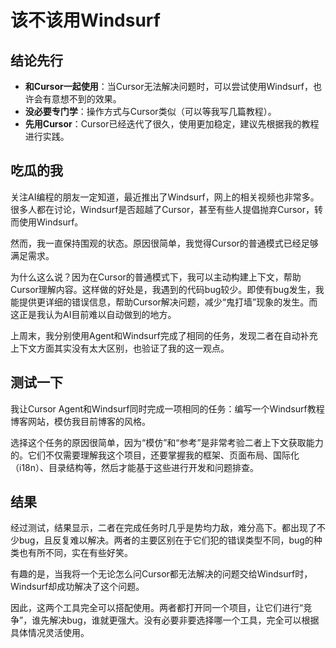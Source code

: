 # 该不该用Windsurf

## 结论先行

- **和Cursor一起使用**：当Cursor无法解决问题时，可以尝试使用Windsurf，也许会有意想不到的效果。
- **没必要专门学**：操作方式与Cursor类似（可以等我写几篇教程）。
- **先用Cursor**：Cursor已经迭代了很久，使用更加稳定，建议先根据我的教程进行实践。

## 吃瓜的我

关注AI编程的朋友一定知道，最近推出了Windsurf，网上的相关视频也非常多。很多人都在讨论，Windsurf是否超越了Cursor，甚至有些人提倡抛弃Cursor，转而使用Windsurf。

然而，我一直保持围观的状态。原因很简单，我觉得Cursor的普通模式已经足够满足需求。

为什么这么说？因为在Cursor的普通模式下，我可以主动构建上下文，帮助Cursor理解内容。这样做的好处是，我遇到的代码bug较少。即使有bug发生，我能提供更详细的错误信息，帮助Cursor解决问题，减少“鬼打墙”现象的发生。而这正是我认为AI目前难以自动做到的地方。

上周末，我分别使用Agent和Windsurf完成了相同的任务，发现二者在自动补充上下文方面其实没有太大区别，也验证了我的这一观点。

## 测试一下

我让Cursor Agent和Windsurf同时完成一项相同的任务：编写一个Windsurf教程博客网站，模仿我目前博客的风格。

选择这个任务的原因很简单，因为“模仿”和“参考”是非常考验二者上下文获取能力的。它们不仅需要理解我这个项目，还要掌握我的框架、页面布局、国际化（i18n）、目录结构等，然后才能基于这些进行开发和问题排查。

## 结果

经过测试，结果显示，二者在完成任务时几乎是势均力敌，难分高下。都出现了不少bug，且反复难以解决。两者的主要区别在于它们犯的错误类型不同，bug的种类也有所不同，实在有些好笑。

有趣的是，当我将一个无论怎么问Cursor都无法解决的问题交给Windsurf时，Windsurf却成功解决了这个问题。

因此，这两个工具完全可以搭配使用。两者都打开同一个项目，让它们进行“竞争”，谁先解决bug，谁就更强大。没有必要非要选择哪一个工具，完全可以根据具体情况灵活使用。